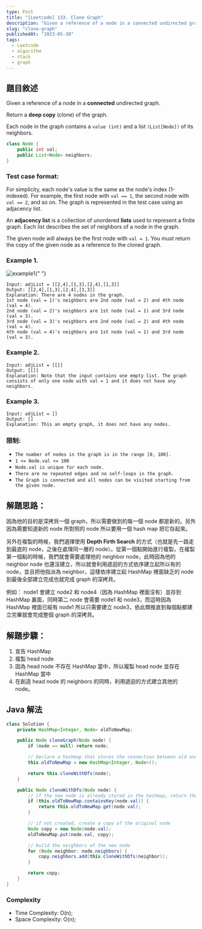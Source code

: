 ```yaml
---
type: Post
title: "[Leetcode] 133. Clone Graph"
description: "Given a reference of a node in a connected undirected graph. Return a deep copy (clone) of the graph."
slug: "clone-graph"
publishedAt: "2023-05-30"
tags:
  - Leetcode
  - algorithm
  - stack
  - graph
---
```


## 題目敘述

Given a reference of a node in a **connected** undirected graph.

Return a **deep copy** (clone) of the graph.

Each node in the graph contains a `value (int)` and a list `(List[Node])` of its neighbors.

```java
class Node {
    public int val;
    public List<Node> neighbors;
}
```

### Test case format:

For simplicity, each node's value is the same as the node's index (1-indexed). For example, the first node with `val == 1`, the second node with `val == 2`, and so on. The graph is represented in the test case using an adjacency list.

An **adjacency list** is a collection of unordered **lists** used to represent a finite graph. Each list describes the set of neighbors of a node in the graph.

The given node will always be the first node with `val = 1`. You must return the copy of the given node as a reference to the cloned graph.

### Example 1.

<Image src="/blog/leetcode/clone-graph/example1.png" alt="example1" />{" "}

```
Input: adjList = [[2,4],[1,3],[2,4],[1,3]]
Output: [[2,4],[1,3],[2,4],[1,3]]
Explanation: There are 4 nodes in the graph.
1st node (val = 1)'s neighbors are 2nd node (val = 2) and 4th node (val = 4).
2nd node (val = 2)'s neighbors are 1st node (val = 1) and 3rd node (val = 3).
3rd node (val = 3)'s neighbors are 2nd node (val = 2) and 4th node (val = 4).
4th node (val = 4)'s neighbors are 1st node (val = 1) and 3rd node (val = 3).
```

### Example 2.

```
Input: adjList = [[]]
Output: [[]]
Explanation: Note that the input contains one empty list. The graph consists of only one node with val = 1 and it does not have any neighbors.
```

### Example 3.

```
Input: adjList = []
Output: []
Explanation: This an empty graph, it does not have any nodes.
```

### 限制:

- `The number of nodes in the graph is in the range [0, 100].`
- `1 <= Node.val <= 100`
- `Node.val is unique for each node.`
- `There are no repeated edges and no self-loops in the graph.`
- `The Graph is connected and all nodes can be visited starting from the given node.`

## 解題思路：

因為他的目的是深拷貝一個 graph，所以需要做到的每一個 node 都是新的。另外因為需要知道新的 node 所對照的 node 所以要用一個 hash map 把它存起來。

另外在複製的時候，我們選擇使用 **Depth Firth Search** 的方式（也就是先一路走到最底的 node，之後在處理同一層的 node）。從第一個點開始進行複製，在複製第一個點的時候，我們就會需要處理他的 neighbor node，此時因為他的 neighbor node 也還沒建立，所以就會利用遞迴的方式依序建立起所以有的 node，並且把他指派為 neighbor，這樣依序建立起 HashMap 裡面缺乏的 node 到最後全部建立完成也就完成 graph 的深拷貝。

例如： node1 會建立 node2 和 node4（因為 HashMap 裡面沒有）並存到 HashMap 裏面，同時第二 node 會需要 node1 和 node3，而這時因為 HashMap 裡面已經有 node1 所以只需要建立 node3，依此類推直到每個點都建立完畢就會完成整個 graph 的深拷貝。

## 解題步驟：

1. 宣告 HashMap
2. 複製 head node
3. 因為 head node 不存在 HashMap 當中，所以複製 head node 並存在 HashMap 當中
4. 在創造 head node 的 neighbors 的同時，利用遞迴的方式建立其他的 node。

## Java 解法

```java
class Solution {
    private HashMap<Integer, Node> oldToNewMap;

    public Node cloneGraph(Node node) {
        if (node == null) return node;

        // Declare a hashmap that stores the connection between old and new node.
        this.oldToNewMap = new HashMap<Integer, Node>();

        return this.cloneWithDfs(node);
    }

    public Node cloneWithDfs(Node node) {
        // if the new node is already stored in the hashmap, return the new node
        if (this.oldToNewMap.containsKey(node.val)) {
            return this.oldToNewMap.get(node.val);
        }

        // if not created, create a copy of the original node
        Node copy = new Node(node.val);
        oldToNewMap.put(node.val, copy);

        // build the neighbors of the new node
        for (Node neighbor: node.neighbors) {
            copy.neighbors.add(this.cloneWithDfs(neighbor));
        }

        return copy;
    }
}
```

### Complexity

- Time Complexity: O(n);
- Space Complexity: O(n);
